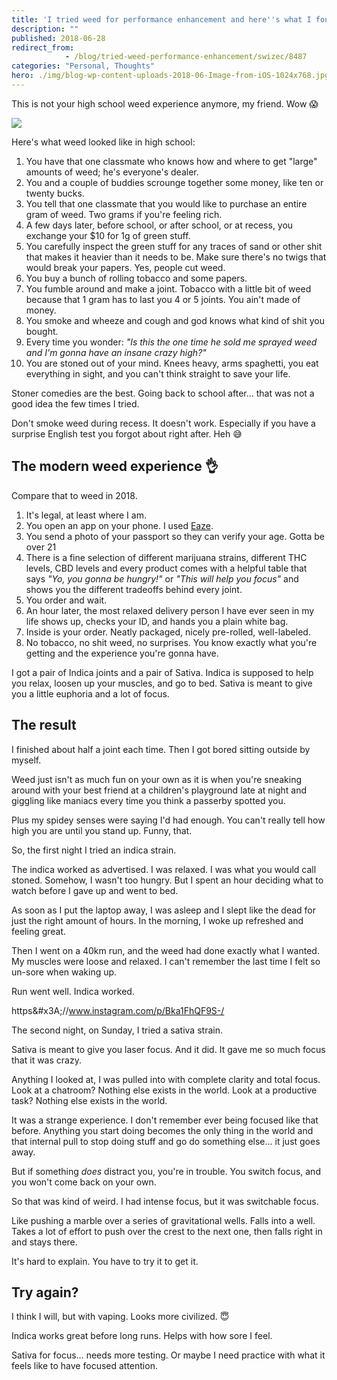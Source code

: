 ```yaml
---
title: 'I tried weed for performance enhancement and here''s what I found'
description: ""
published: 2018-06-28
redirect_from: 
            - /blog/tried-weed-performance-enhancement/swizec/8487
categories: "Personal, Thoughts"
hero: ./img/blog-wp-content-uploads-2018-06-Image-from-iOS-1024x768.jpg
---
```

This is not your high school weed experience anymore, my friend. Wow 😱



![](./img/blog-wp-content-uploads-2018-06-Image-from-iOS-1024x768.jpg)



Here&#x27;s what weed looked like in high school:





1. You have that one classmate who knows how and where to get &quot;large&quot; amounts of weed; he&#x27;s everyone&#x27;s dealer.
2. You and a couple of buddies scrounge together some money, like ten or twenty bucks.
3. You tell that one classmate that you would like to purchase an entire gram of weed. Two grams if you&#x27;re feeling rich.
4. A few days later, before school, or after school, or at recess, you exchange your $10 for 1g of green stuff.
5. You carefully inspect the green stuff for any traces of sand or other shit that makes it heavier than it needs to be. Make sure there&#x27;s no twigs that would break your papers. Yes, people cut weed.
6. You buy a bunch of rolling tobacco and some papers.
7. You fumble around and make a joint. Tobacco with a little bit of weed because that 1 gram has to last you 4 or 5 joints. You ain&#x27;t made of money.
8. You smoke and wheeze and cough and god knows what kind of shit you bought.
9. Every time you wonder: _&quot;Is this the one time he sold me sprayed weed and I&#x27;m gonna have an insane crazy high?&quot;_
10. You are stoned out of your mind. Knees heavy, arms spaghetti, you eat everything in sight, and you can&#x27;t think straight to save your life.



Stoner comedies are the best. Going back to school after… that was not a good idea the few times I tried.



Don&#x27;t smoke weed during recess. It doesn&#x27;t work. Especially if you have a surprise English test you forgot about right after. Heh 😅



## The modern weed experience 👌



Compare that to weed in 2018.



1. It&#x27;s legal, at least where I am.
2. You open an app on your phone. I used [Eaze](https://www.eaze.com/menu).
3. You send a photo of your passport so they can verify your age. Gotta be over 21
4. There is a fine selection of different marijuana strains, different THC levels, CBD levels and every product comes with a helpful table that says _&quot;Yo, you gonna be hungry!&quot;_ or _&quot;This will help you focus&quot;_ and shows you the different tradeoffs behind every joint.
5. You order and wait.
6. An hour later, the most relaxed delivery person I have ever seen in my life shows up, checks your ID, and hands you a plain white bag.
7. Inside is your order. Neatly packaged, nicely pre-rolled, well-labeled.
8. No tobacco, no shit weed, no surprises. You know exactly what you&#x27;re getting and the experience you&#x27;re gonna have.



I got a pair of Indica joints and a pair of Sativa. Indica is supposed to help you relax, loosen up your muscles, and go to bed. Sativa is meant to give you a little euphoria and a lot of focus.



## The result



I finished about half a joint each time. Then I got bored sitting outside by myself.



Weed just isn&#x27;t as much fun on your own as it is when you&#x27;re sneaking around with your best friend at a children&#x27;s playground late at night and giggling like maniacs every time you think a passerby spotted you.



Plus my spidey senses were saying I&#x27;d had enough. You can&#x27;t really tell how high you are until you stand up. Funny, that.



So, the first night I tried an indica strain.



The indica worked as advertised. I was relaxed. I was what you would call stoned. Somehow, I wasn&#x27;t too hungry. But I spent an hour deciding what to watch before I gave up and went to bed.



As soon as I put the laptop away, I was asleep and I slept like the dead for just the right amount of hours. In the morning, I woke up refreshed and feeling great.



Then I went on a 40km run, and the weed had done exactly what I wanted. My muscles were loose and relaxed. I can&#x27;t remember the last time I felt so un-sore when waking up.



Run went well. Indica worked.



https&amp;#x3A;//www.instagram.com/p/Bka1FhQF9S-/



The second night, on Sunday, I tried a sativa strain.



Sativa is meant to give you laser focus. And it did. It gave me so much focus that it was crazy.



Anything I looked at, I was pulled into with complete clarity and total focus. Look at a chatroom? Nothing else exists in the world. Look at a productive task? Nothing else exists in the world.



It was a strange experience. I don&#x27;t remember ever being focused like that before. Anything you start doing becomes the only thing in the world and that internal pull to stop doing stuff and go do something else… it just goes away.



But if something _does_ distract you, you&#x27;re in trouble. You switch focus, and you won&#x27;t come back on your own.



So that was kind of weird. I had intense focus, but it was switchable focus.



Like pushing a marble over a series of gravitational wells. Falls into a well. Takes a lot of effort to push over the crest to the next one, then falls right in and stays there.



It&#x27;s hard to explain. You have to try it to get it.



## Try again?



I think I will, but with vaping. Looks more civilized. 😇



Indica works great before long runs. Helps with how sore I feel.



Sativa for focus… needs more testing. Or maybe I need practice with what it feels like to have focused attention.